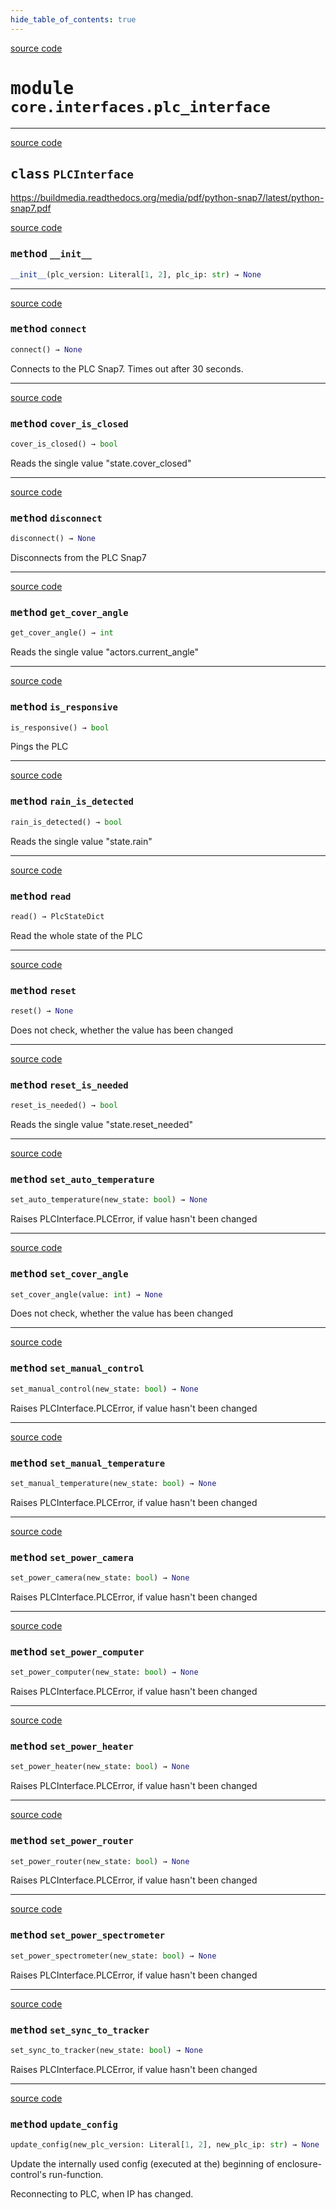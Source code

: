 ```yaml
---
hide_table_of_contents: true
---
```


<!-- markdownlint-disable -->

<a href="https://github.com/tum-esm/pyra/tree/main/packages/core/interfaces/plc_interface.py#L0" className="SourceCodeLinkBadge">source code</a>

# <kbd>module</kbd> `core.interfaces.plc_interface`






---

<a href="https://github.com/tum-esm/pyra/tree/main/packages/core/interfaces/plc_interface.py#L89" className="SourceCodeLinkBadge">source code</a>

## <kbd>class</kbd> `PLCInterface`
https://buildmedia.readthedocs.org/media/pdf/python-snap7/latest/python-snap7.pdf 

<a href="https://github.com/tum-esm/pyra/tree/main/packages/core/interfaces/plc_interface.py#L104" className="SourceCodeLinkBadge">source code</a>

### <kbd>method</kbd> `__init__`

```python
__init__(plc_version: Literal[1, 2], plc_ip: str) → None
```








---

<a href="https://github.com/tum-esm/pyra/tree/main/packages/core/interfaces/plc_interface.py#L126" className="SourceCodeLinkBadge">source code</a>

### <kbd>method</kbd> `connect`

```python
connect() → None
```

Connects to the PLC Snap7. Times out after 30 seconds. 

---

<a href="https://github.com/tum-esm/pyra/tree/main/packages/core/interfaces/plc_interface.py#L176" className="SourceCodeLinkBadge">source code</a>

### <kbd>method</kbd> `cover_is_closed`

```python
cover_is_closed() → bool
```

Reads the single value "state.cover_closed" 

---

<a href="https://github.com/tum-esm/pyra/tree/main/packages/core/interfaces/plc_interface.py#L152" className="SourceCodeLinkBadge">source code</a>

### <kbd>method</kbd> `disconnect`

```python
disconnect() → None
```

Disconnects from the PLC Snap7 

---

<a href="https://github.com/tum-esm/pyra/tree/main/packages/core/interfaces/plc_interface.py#L188" className="SourceCodeLinkBadge">source code</a>

### <kbd>method</kbd> `get_cover_angle`

```python
get_cover_angle() → int
```

Reads the single value "actors.current_angle" 

---

<a href="https://github.com/tum-esm/pyra/tree/main/packages/core/interfaces/plc_interface.py#L164" className="SourceCodeLinkBadge">source code</a>

### <kbd>method</kbd> `is_responsive`

```python
is_responsive() → bool
```

Pings the PLC 

---

<a href="https://github.com/tum-esm/pyra/tree/main/packages/core/interfaces/plc_interface.py#L170" className="SourceCodeLinkBadge">source code</a>

### <kbd>method</kbd> `rain_is_detected`

```python
rain_is_detected() → bool
```

Reads the single value "state.rain" 

---

<a href="https://github.com/tum-esm/pyra/tree/main/packages/core/interfaces/plc_interface.py#L196" className="SourceCodeLinkBadge">source code</a>

### <kbd>method</kbd> `read`

```python
read() → PlcStateDict
```

Read the whole state of the PLC 

---

<a href="https://github.com/tum-esm/pyra/tree/main/packages/core/interfaces/plc_interface.py#L415" className="SourceCodeLinkBadge">source code</a>

### <kbd>method</kbd> `reset`

```python
reset() → None
```

Does not check, whether the value has been changed 

---

<a href="https://github.com/tum-esm/pyra/tree/main/packages/core/interfaces/plc_interface.py#L182" className="SourceCodeLinkBadge">source code</a>

### <kbd>method</kbd> `reset_is_needed`

```python
reset_is_needed() → bool
```

Reads the single value "state.reset_needed" 

---

<a href="https://github.com/tum-esm/pyra/tree/main/packages/core/interfaces/plc_interface.py#L399" className="SourceCodeLinkBadge">source code</a>

### <kbd>method</kbd> `set_auto_temperature`

```python
set_auto_temperature(new_state: bool) → None
```

Raises PLCInterface.PLCError, if value hasn't been changed 

---

<a href="https://github.com/tum-esm/pyra/tree/main/packages/core/interfaces/plc_interface.py#L424" className="SourceCodeLinkBadge">source code</a>

### <kbd>method</kbd> `set_cover_angle`

```python
set_cover_angle(value: int) → None
```

Does not check, whether the value has been changed 

---

<a href="https://github.com/tum-esm/pyra/tree/main/packages/core/interfaces/plc_interface.py#L391" className="SourceCodeLinkBadge">source code</a>

### <kbd>method</kbd> `set_manual_control`

```python
set_manual_control(new_state: bool) → None
```

Raises PLCInterface.PLCError, if value hasn't been changed 

---

<a href="https://github.com/tum-esm/pyra/tree/main/packages/core/interfaces/plc_interface.py#L407" className="SourceCodeLinkBadge">source code</a>

### <kbd>method</kbd> `set_manual_temperature`

```python
set_manual_temperature(new_state: bool) → None
```

Raises PLCInterface.PLCError, if value hasn't been changed 

---

<a href="https://github.com/tum-esm/pyra/tree/main/packages/core/interfaces/plc_interface.py#L339" className="SourceCodeLinkBadge">source code</a>

### <kbd>method</kbd> `set_power_camera`

```python
set_power_camera(new_state: bool) → None
```

Raises PLCInterface.PLCError, if value hasn't been changed 

---

<a href="https://github.com/tum-esm/pyra/tree/main/packages/core/interfaces/plc_interface.py#L347" className="SourceCodeLinkBadge">source code</a>

### <kbd>method</kbd> `set_power_computer`

```python
set_power_computer(new_state: bool) → None
```

Raises PLCInterface.PLCError, if value hasn't been changed 

---

<a href="https://github.com/tum-esm/pyra/tree/main/packages/core/interfaces/plc_interface.py#L356" className="SourceCodeLinkBadge">source code</a>

### <kbd>method</kbd> `set_power_heater`

```python
set_power_heater(new_state: bool) → None
```

Raises PLCInterface.PLCError, if value hasn't been changed 

---

<a href="https://github.com/tum-esm/pyra/tree/main/packages/core/interfaces/plc_interface.py#L364" className="SourceCodeLinkBadge">source code</a>

### <kbd>method</kbd> `set_power_router`

```python
set_power_router(new_state: bool) → None
```

Raises PLCInterface.PLCError, if value hasn't been changed 

---

<a href="https://github.com/tum-esm/pyra/tree/main/packages/core/interfaces/plc_interface.py#L373" className="SourceCodeLinkBadge">source code</a>

### <kbd>method</kbd> `set_power_spectrometer`

```python
set_power_spectrometer(new_state: bool) → None
```

Raises PLCInterface.PLCError, if value hasn't been changed 

---

<a href="https://github.com/tum-esm/pyra/tree/main/packages/core/interfaces/plc_interface.py#L383" className="SourceCodeLinkBadge">source code</a>

### <kbd>method</kbd> `set_sync_to_tracker`

```python
set_sync_to_tracker(new_state: bool) → None
```

Raises PLCInterface.PLCError, if value hasn't been changed 

---

<a href="https://github.com/tum-esm/pyra/tree/main/packages/core/interfaces/plc_interface.py#L111" className="SourceCodeLinkBadge">source code</a>

### <kbd>method</kbd> `update_config`

```python
update_config(new_plc_version: Literal[1, 2], new_plc_ip: str) → None
```

Update the internally used config (executed at the) beginning of enclosure-control's run-function. 

Reconnecting to PLC, when IP has changed. 


